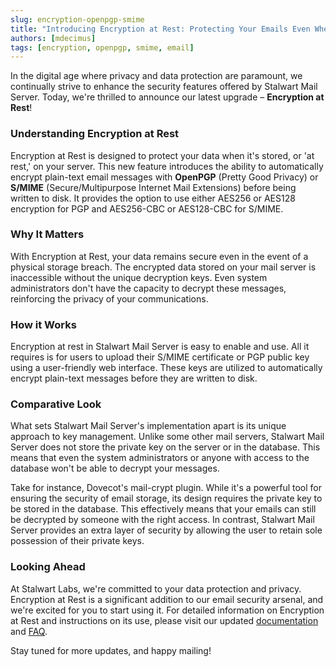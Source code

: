 ```yaml
---
slug: encryption-openpgp-smime
title: "Introducing Encryption at Rest: Protecting Your Emails Even When They Sleep"
authors: [mdecimus]
tags: [encryption, openpgp, smime, email]
---
```


In the digital age where privacy and data protection are paramount, we continually strive to enhance the security features offered by Stalwart Mail Server. Today, we're thrilled to announce our latest upgrade – **Encryption at Rest**!

### Understanding Encryption at Rest

Encryption at Rest is designed to protect your data when it's stored, or 'at rest,' on your server. This new feature introduces the ability to automatically encrypt plain-text email messages with **OpenPGP** (Pretty Good Privacy) or **S/MIME** (Secure/Multipurpose Internet Mail Extensions) before being written to disk. It provides the option to use either AES256 or AES128 encryption for PGP and AES256-CBC or AES128-CBC for S/MIME.

### Why It Matters

With Encryption at Rest, your data remains secure even in the event of a physical storage breach. The encrypted data stored on your mail server is inaccessible without the unique decryption keys. Even system administrators don't have the capacity to decrypt these messages, reinforcing the privacy of your communications. 

### How it Works

Encryption at rest in Stalwart Mail Server is easy to enable and use. All it requires is for users to upload their S/MIME certificate or PGP public key using a user-friendly web interface. These keys are utilized to automatically encrypt plain-text messages before they are written to disk.

### Comparative Look

What sets Stalwart Mail Server's implementation apart is its unique approach to key management. Unlike some other mail servers, Stalwart Mail Server does not store the private key on the server or in the database. This means that even the system administrators or anyone with access to the database won't be able to decrypt your messages.

Take for instance, Dovecot's mail-crypt plugin. While it's a powerful tool for ensuring the security of email storage, its design requires the private key to be stored in the database. This effectively means that your emails can still be decrypted by someone with the right access. In contrast, Stalwart Mail Server provides an extra layer of security by allowing the user to retain sole possession of their private keys.

### Looking Ahead

At Stalwart Labs, we're committed to your data protection and privacy. Encryption at Rest is a significant addition to our email security arsenal, and we're excited for you to start using it. For detailed information on Encryption at Rest and instructions on its use, please visit our updated [documentation](/docs/storage/encryption/overview) and [FAQ](/docs/faq#encryption).

Stay tuned for more updates, and happy mailing!
